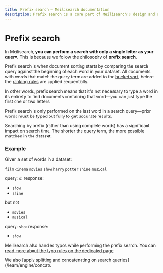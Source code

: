 ```yaml
---
title: Prefix search — Meilisearch documentation
description: Prefix search is a core part of Meilisearch's design and allows users to receive results even when their query only contains a single letter.
---
```


# Prefix search

In Meilisearch, **you can perform a search with only a single letter as your query**. This is because we follow the philosophy of **prefix search**.

Prefix search is when document sorting starts by comparing the search query against the beginning of each word in your dataset. All documents with words that match the query term are added to the [bucket sort](https://en.wikipedia.org/wiki/Bucket_sort), before the [ranking rules](/learn/relevancy/relevancy#ranking-rules) are applied sequentially.

In other words, prefix search means that it's not necessary to type a word in its entirety to find documents containing that word—you can just type the first one or two letters.

Prefix search is only performed on the last word in a search query—prior words must be typed out fully to get accurate results.

Searching by prefix (rather than using complete words) has a significant impact on search time. The shorter the query term, the more possible matches in the dataset.

### Example

Given a set of words in a dataset:

`film` `cinema` `movies` `show` `harry` `potter` `shine` `musical`

query: `s`:
response:

- `show`
- `shine`

but not

- `movies`
- `musical`

query: `sho`:
response:

- `show`

Meilisearch also handles typos while performing the prefix search. You can [read more about the typo rules on the dedicated page](/learn/relevancy/typo_tolerance_settings).

<Capsule intent="tip">
We also [apply splitting and concatenating on search queries](/learn/engine/concat).
</Capsule>
